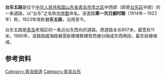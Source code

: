 {{Infobox China Road
|中文道路名称=台东五路
|道路名称拼音=TAIDONG 5<sup>th</sup> Rd
|路牌类型=Qingdao
|道路方向=WE
|图片=
|图片说明=
|道路属性=城市支路
|道路总长度=0.807
|车速限制=
|行车线数量=
|所在地区={{CHN}}[[山东省|山东省]][[青岛市|青岛市]]
|起点=丰盛路
|终点=顺兴路
|道路命名日期=1923年
|命名缘由=[[台东镇|台东镇]]道路整理
|道路旧名={{lang|ja|台東鎮四丁目}}
|道路动工日期=
|通车日期=
|路段主要建筑=
}}
'''台东五路'''是位于[[中华人民共和国|中华人民共和国]][[山东省|山东省]][[青岛市|青岛市]][[市北区|市北区]]中西部（即原[[台东区_(青岛)|台东区]]中部）的一条道路，以“台东”之名称加[[序数|序数]]命名。该道路'''第一次日据时期'''（1914年－1922年）称'''{{lang|ja|台東鎮四丁目}}'''，1923年改称'''台东五路'''{{参|青岛公安局《民国十二年胶澳商埠警察厅管辖区域新旧路名对照表》，1937年9月21日分立第81卷}}，沿用至今。

台东五路是[[青岛|青岛]]老城区的一条近似东西向的道路。原道路全长807米，最宽处11米。1980年，该路因威海路展宽新建楼群建筑而被分隔成东西两段，最东段被缩减。

==参考资料==
{{RefFoot}}
{{青岛老街}}
[[Category:青岛街道|Category:青岛街道]]
[[Category:青岛台东|Category:青岛台东]]